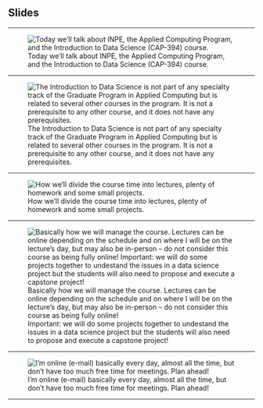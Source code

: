 ## Slides


---

![Today we’ll talk about INPE, the Applied Computing Program, and the Introduction to Data Science (CAP-394) course.](Resources/Slides/CAP394-2025-0-AboutCourse-Slide1.jpeg){.lightbox group="CAP394-2025-0-AboutCourse"}

---

![The Introduction to Data Science is not part of any specialty track of the Graduate Program in Applied Computing but is related to several other courses in the program. It is not a prerequisite to any other course, and it does not have any prerequisites.](Resources/Slides/CAP394-2025-0-AboutCourse-Slide2.jpeg){.lightbox group="CAP394-2025-0-AboutCourse"}

---

![How we’ll divide the course time into lectures, plenty of homework and some small projects.](Resources/Slides/CAP394-2025-0-AboutCourse-Slide3.jpeg){.lightbox group="CAP394-2025-0-AboutCourse"}

---

![Basically how we will manage the course. Lectures can be online depending on the schedule and on where I will be on the lecture’s day, but may also be in-person – do not consider this course as being fully online!<br>Important: we will do some projects together to undestand the issues in a data science project but the students will also need to propose and execute a capstone project!](Resources/Slides/CAP394-2025-0-AboutCourse-Slide4.jpeg){.lightbox group="CAP394-2025-0-AboutCourse"}

---

![I’m online (e-mail) basically every day, almost all the time, but don’t have too much free time for meetings. Plan ahead!](Resources/Slides/CAP394-2025-0-AboutCourse-Slide5.jpeg){.lightbox group="CAP394-2025-0-AboutCourse"}

---


